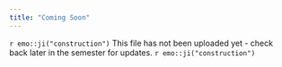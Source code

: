```yaml
---
title: "Coming Soon"
---
```


`r emo::ji("construction")` This file has not been uploaded yet - check back later in the semester for updates. `r emo::ji("construction")` 